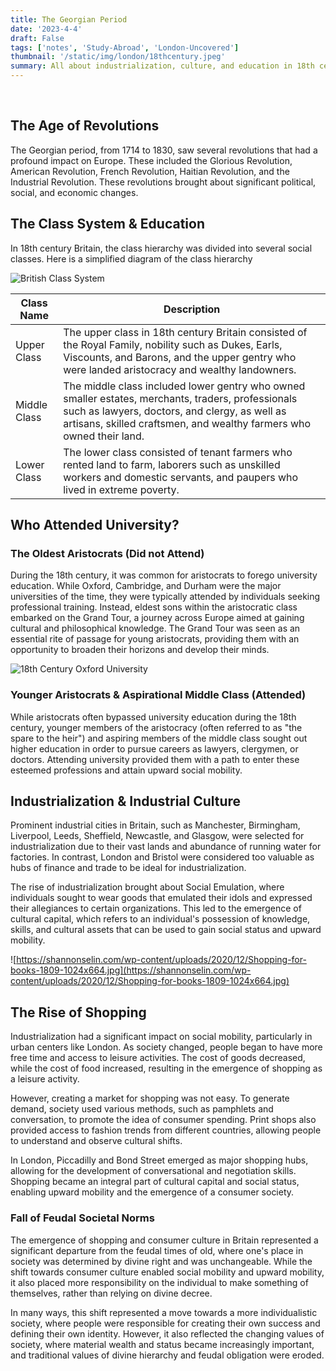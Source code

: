 ```yaml
---
title: The Georgian Period
date: '2023-4-4'
draft: False
tags: ['notes', 'Study-Abroad', 'London-Uncovered']
thumbnail: '/static/img/london/18thcentury.jpeg'
summary: All about industrialization, culture, and education in 18th century London.
---
```


<br />
<TOCInline toc={props.toc} exclude="Table of Contents" asDisclosure toHeading={5} />

## The Age of Revolutions

The Georgian period, from 1714 to 1830, saw several revolutions that had a profound impact on Europe. These included the Glorious Revolution, American Revolution, French Revolution, Haitian Revolution, and the Industrial Revolution. These revolutions brought about significant political, social, and economic changes.

## The Class System & Education

In 18th century Britain, the class hierarchy was divided into several social classes. Here is a simplified diagram of the class hierarchy

![British Class System](https://www.bl.uk/britishlibrary/~/media/bl/global/dl%20romantics%20and%20victorians/banners/middleclass-crop.jpg)

| Class Name   | Description                                                                                                                                                                                                                 |
| ------------ | --------------------------------------------------------------------------------------------------------------------------------------------------------------------------------------------------------------------------- |
| Upper Class  | The upper class in 18th century Britain consisted of the Royal Family, nobility such as Dukes, Earls, Viscounts, and Barons, and the upper gentry who were landed aristocracy and wealthy landowners.                       |
| Middle Class | The middle class included lower gentry who owned smaller estates, merchants, traders, professionals such as lawyers, doctors, and clergy, as well as artisans, skilled craftsmen, and wealthy farmers who owned their land. |
| Lower Class  | The lower class consisted of tenant farmers who rented land to farm, laborers such as unskilled workers and domestic servants, and paupers who lived in extreme poverty.                                                    |

## Who Attended University?

### The Oldest Aristocrats (Did not Attend)

During the 18th century, it was common for aristocrats to forego university education. While Oxford, Cambridge, and Durham were the major universities of the time, they were typically attended by individuals seeking professional training. Instead, eldest sons within the aristocratic class embarked on the Grand Tour, a journey across Europe aimed at gaining cultural and philosophical knowledge. The Grand Tour was seen as an essential rite of passage for young aristocrats, providing them with an opportunity to broaden their horizons and develop their minds.

![18th Century Oxford University](https://www.historytoday.com/sites/default/files/Doctoring_Ladies_3.jpg)

### Younger Aristocrats & Aspirational Middle Class (Attended)

While aristocrats often bypassed university education during the 18th century, younger members of the aristocracy (often referred to as "the spare to the heir") and aspiring members of the middle class sought out higher education in order to pursue careers as lawyers, clergymen, or doctors. Attending university provided them with a path to enter these esteemed professions and attain upward social mobility.

## Industrialization & Industrial Culture

Prominent industrial cities in Britain, such as Manchester, Birmingham, Liverpool, Leeds, Sheffield, Newcastle, and Glasgow, were selected for industrialization due to their vast lands and abundance of running water for factories. In contrast, London and Bristol were considered too valuable as hubs of finance and trade to be ideal for industrialization.

The rise of industrialization brought about Social Emulation, where individuals sought to wear goods that emulated their idols and expressed their allegiances to certain organizations. This led to the emergence of cultural capital, which refers to an individual's possession of knowledge, skills, and cultural assets that can be used to gain social status and upward mobility.

![https://shannonselin.com/wp-content/uploads/2020/12/Shopping-for-books-1809-1024x664.jpg](https://shannonselin.com/wp-content/uploads/2020/12/Shopping-for-books-1809-1024x664.jpg)

## The Rise of Shopping

Industrialization had a significant impact on social mobility, particularly in urban centers like London. As society changed, people began to have more free time and access to leisure activities. The cost of goods decreased, while the cost of food increased, resulting in the emergence of shopping as a leisure activity.

However, creating a market for shopping was not easy. To generate demand, society used various methods, such as pamphlets and conversation, to promote the idea of consumer spending. Print shops also provided access to fashion trends from different countries, allowing people to understand and observe cultural shifts.

In London, Piccadilly and Bond Street emerged as major shopping hubs, allowing for the development of conversational and negotiation skills. Shopping became an integral part of cultural capital and social status, enabling upward mobility and the emergence of a consumer society.

### Fall of Feudal Societal Norms

The emergence of shopping and consumer culture in Britain represented a significant departure from the feudal times of old, where one's place in society was determined by divine right and was unchangeable. While the shift towards consumer culture enabled social mobility and upward mobility, it also placed more responsibility on the individual to make something of themselves, rather than relying on divine decree.

In many ways, this shift represented a move towards a more individualistic society, where people were responsible for creating their own success and defining their own identity. However, it also reflected the changing values of society, where material wealth and status became increasingly important, and traditional values of divine hierarchy and feudal obligation were eroded.
